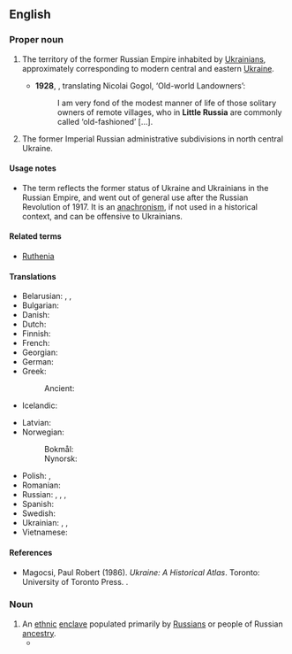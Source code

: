 ==English==
{{wikipedia}}

===Proper noun===
{{en-proper noun|head=[[little|Little]] [[Russia]]}}

# {{lb|en|historical}} The territory of the former Russian Empire inhabited by [[Ukrainian]]s, approximately corresponding to modern central and eastern [[Ukraine]].
#* '''1928''', {{w|Constance Garnett}}, translating Nicolai Gogol, ‘Old-world Landowners’:
#*: I am very fond of the modest manner of life of those solitary owners of remote villages, who in '''Little Russia''' are commonly called ‘old-fashioned’ […].
# {{lb|en|historical}} The former Imperial Russian administrative subdivisions in north central Ukraine.

====Usage notes====
* The term reflects the former status of Ukraine and Ukrainians in the Russian Empire, and went out of general use after the Russian Revolution of 1917. It is an [[anachronism]], if not used in a historical context, and can be offensive to Ukrainians.

====Related terms====
* [[Ruthenia]]

====Translations====
{{trans-top|a historical area}}
* Belarusian: {{t|be|Мала́я Русь|f}}, {{t|be|Мала́я Расі́я|f}}, {{t|be|Маларо́сія|f}}
* Bulgarian: {{t|bg|Малору́сия|f}}
* Danish: {{t|da|Lillerusland}}
* Dutch: {{t|nl|Klein-Rusland}}
* Finnish: {{t+|fi|Vähä-Venäjä}}
* French: {{t+|fr|Petite Russie|f}}
* Georgian: {{t|ka|მალოროსია}}
* German: {{t|de|Kleinrussland|n}}
* Greek: {{t|el|Μικρορωσία|f}}
*: Ancient: {{t|grc|Μικρά Ῥωσία|f}}
* Icelandic: {{t|is|Litla-Rússland|n}}
{{trans-mid}}
* Latvian: {{t|lv|Mazkrievija|f}}
* Norwegian:
*: Bokmål: {{t|nb|Lillerussland}}
*: Nynorsk: {{t|nn|Vesle-Russland}}
* Polish: {{t|pl|Małoruś|f}}, {{t|pl|Małorosja|f}}
* Romanian: {{t|ro|Mica Rusie|f}}
* Russian: {{t|ru|Ма́лая Русь|f}}, {{t|ru|Ма́лая Росси́я|f}}, {{t+|ru|Малоро́ссия|f}}, {{t|ru|Малору́ссия|f}} {{qualifier|less common}}
* Spanish: {{t|es|Rusia Menor|f}}
* Swedish: {{t|sv|Lillryssland}}
* Ukrainian: {{t|uk|Мала́ Русь|f}}, {{t|uk|Мала́ Росі́я|f}}, {{t|uk|Малоро́сія|f}}
* Vietnamese: {{t|vi|Tiểu Nga}}
{{trans-bottom}}

====References====
* Magocsi, Paul Robert (1986). ''Ukraine: A Historical Atlas''. Toronto: University of Toronto Press. {{ISBN|0-8020-3428-4}}.

===Noun===
{{en-noun}}

# An [[ethnic]] [[enclave]] populated primarily by [[Russian]]s or people of Russian [[ancestry]].
#* {{quote-book|en|pageurl=https://www.google.com/books?id=WLWXDwAAQBAJ&pg=PA30|title=Performing Tsarist Russia in New York: Music, Émigrés, and the American Imagination|author=Natalie K. Zelensky|publisher=Indiana University Press|series=Russian Music Studies|isbn=9780253041203|lccn=2019019202|date=2019-04-24|page=30|passage=The support system offered by the Relief Society was the initial draw for the émigrés to Harlem and helped establish a '''Little Russia''' in the neighborhood.}}
